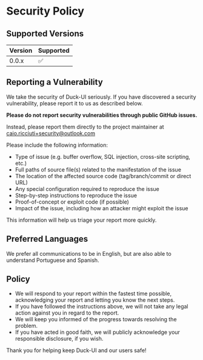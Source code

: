# Security Policy

## Supported Versions

| Version | Supported          |
| ------- | ------------------ |
| 0.0.x   | ✅                 |

## Reporting a Vulnerability

We take the security of Duck-UI seriously. If you have discovered a security vulnerability, please report it to us as described below.

**Please do not report security vulnerabilities through public GitHub issues.**

Instead, please report them directly to the project maintainer at [caio.ricciuti+security@outlook.com](mailto:caio.ricciuti+security@outlook.com)

Please include the following information:

- Type of issue (e.g. buffer overflow, SQL injection, cross-site scripting, etc.)
- Full paths of source file(s) related to the manifestation of the issue
- The location of the affected source code (tag/branch/commit or direct URL)
- Any special configuration required to reproduce the issue
- Step-by-step instructions to reproduce the issue
- Proof-of-concept or exploit code (if possible)
- Impact of the issue, including how an attacker might exploit the issue

This information will help us triage your report more quickly.

## Preferred Languages

We prefer all communications to be in English, but are also able to understand Portuguese and Spanish.

## Policy

- We will respond to your report within the fastest time possible, acknowledging your report and letting you know the next steps.
- If you have followed the instructions above, we will not take any legal action against you in regard to the report.
- We will keep you informed of the progress towards resolving the problem.
- If you have acted in good faith, we will publicly acknowledge your responsible disclosure, if you wish.

Thank you for helping keep Duck-UI and our users safe!
